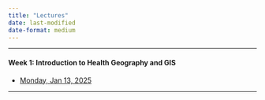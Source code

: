 ```yaml
---
title: "Lectures"
date: last-modified
date-format: medium
---
```



------------------------------------------------------------------------

#### Week 1: Introduction to Health Geography and GIS

-   [Monday, Jan 13, 2025](./lectures/GEOG510_Lec1_IntroGEOG510.pdf)

------------------------------------------------------------------------